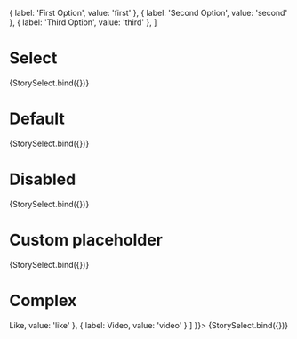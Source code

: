 
<Meta title="Molecules/Select" component={Select} />

  {
    label: 'First Option',
    value: 'first'
  },
  {
    label: 'Second Option',
    value: 'second'
  },
  {
    label: 'Third Option',
    value: 'third'
  },
]


# Select
<Canvas>
  <Story name="default" args={{ options }}>
    {StorySelect.bind({})}
  </Story>
</Canvas>

# Default
<Canvas>
  <Story name="selected" args={{ options, value: 'second' }}>
    {StorySelect.bind({})}
  </Story>
</Canvas>

# Disabled
<Canvas>
  <Story name="disabled" args={{ options, value: 'second', disabled: true }}>
    {StorySelect.bind({})}
  </Story>
</Canvas>

# Custom placeholder
<Canvas>
  <Story name="placeholder" args={{ options, placeholder: 'Выберите' }}>
    {StorySelect.bind({})}
  </Story>
</Canvas>

# Complex
<Canvas>
  <Story name="complex" args={{
    options: [
      {
        label: <Pair><FontAwesomeIcon icon={'thumbs-up'} />Like</Pair>,
        value: 'like'
      },
      {
        label: <Pair><FontAwesomeIcon icon={'video'} />Video</Pair>,
        value: 'video'
      }
    ]
  }}>
    {StorySelect.bind({})}
  </Story>
</Canvas>
